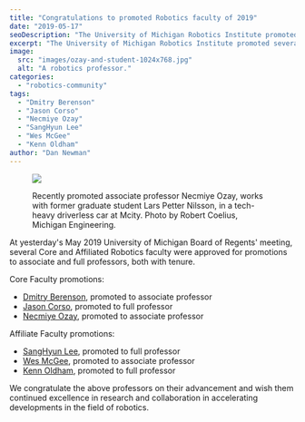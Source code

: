 ```yaml
---
title: "Congratulations to promoted Robotics faculty of 2019"
date: "2019-05-17"
seoDescription: "The University of Michigan Robotics Institute promoted several faculty members to associate and full professors."
excerpt: "The University of Michigan Robotics Institute promoted several faculty members to associate and full professors."
image:
  src: "images/ozay-and-student-1024x768.jpg"
  alt: "A robotics professor."
categories:
  - "robotics-community"
tags:
  - "Dmitry Berenson"
  - "Jason Corso"
  - "Necmiye Ozay"
  - "SangHyun Lee"
  - "Wes McGee"
  - "Kenn Oldham"
author: "Dan Newman"
---
```


<figure>

![](images/ozay-and-student-1024x768.jpg)

<figcaption>

Recently promoted associate professor Necmiye Ozay, works with former graduate student Lars Petter Nilsson, in a tech-heavy driverless car at Mcity. Photo by Robert Coelius, Michigan Engineering.

</figcaption>

</figure>

At yesterday's May 2019 University of Michigan Board of Regents' meeting, several Core and Affiliated Robotics faculty were approved for promotions to associate and full professors, both with tenure.



Core Faculty promotions:

- [Dmitry Berenson](https://robotics.umich.edu/profile/dmitry-berenson/), promoted to associate professor
- [Jason Corso](https://robotics.umich.edu/profile/jason-corso/), promoted to full professor
- [Necmiye Ozay](https://robotics.umich.edu/profile/necmiye-ozay/), promoted to associate professor

Affiliate Faculty promotions:

- [SangHyun Lee](https://robotics.umich.edu/profile/sanghyun-lee/), promoted to full professor
- [Wes McGee](https://robotics.umich.edu/profile/wes-mcgee/), promoted to associate professor
- [Kenn Oldham](https://robotics.umich.edu/profile/kenn-oldham/), promoted to full professor

We congratulate the above professors on their advancement and wish them continued excellence in research and collaboration in accelerating developments in the field of robotics.
